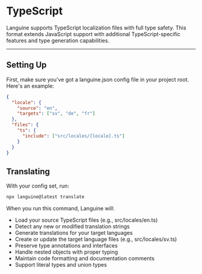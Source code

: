 # TypeScript

Languine supports TypeScript localization files with full type safety. This format extends JavaScript support with additional TypeScript-specific features and type generation capabilities.

---

## Setting Up

First, make sure you've got a languine.json config file in your project root. Here's an example:

```json
{
  "locale": {
    "source": "en",
    "targets": ["sv", "de", "fr"]
  },
  "files": {
    "ts": {
      "include": ["src/locales/[locale].ts"]
    }
  }
}
```

## Translating

With your config set, run:

```bash
npx languine@latest translate
```

When you run this command, Languine will:

- Load your source TypeScript files (e.g., src/locales/en.ts)
- Detect any new or modified translation strings
- Generate translations for your target languages
- Create or update the target language files (e.g., src/locales/sv.ts)
- Preserve type annotations and interfaces
- Handle nested objects with proper typing
- Maintain code formatting and documentation comments
- Support literal types and union types
